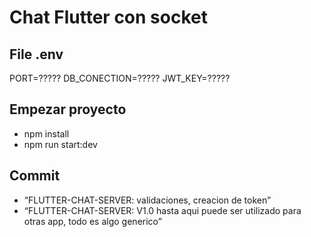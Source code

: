 # Chat Flutter con socket

## File .env
PORT=?????
DB_CONECTION=?????
JWT_KEY=?????

## Empezar proyecto
- npm install
- npm run start:dev


## Commit
- "FLUTTER-CHAT-SERVER: validaciones, creacion de token"
- "FLUTTER-CHAT-SERVER: V1.0 hasta aqui puede ser utilizado para otras app, todo es algo generico"